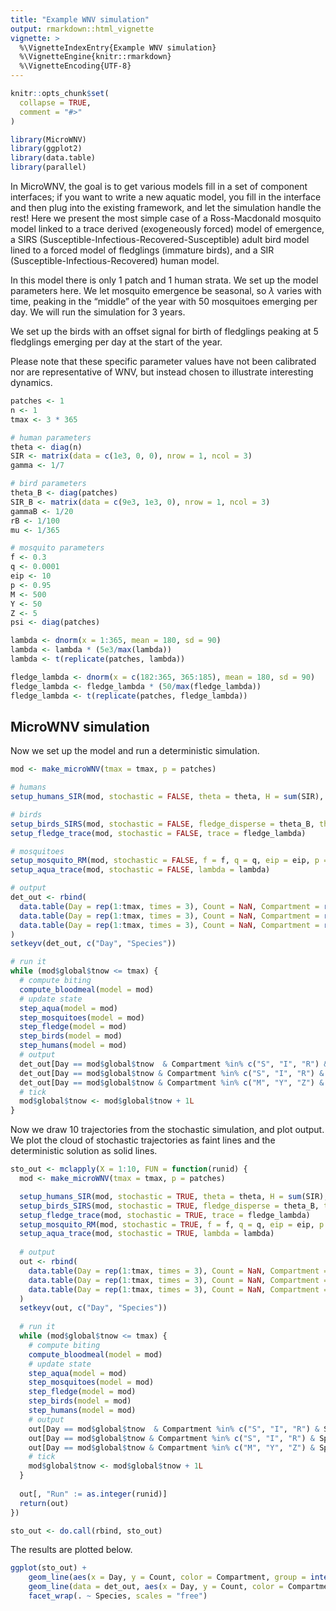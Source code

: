 ```yaml
---
title: "Example WNV simulation"
output: rmarkdown::html_vignette
vignette: >
  %\VignetteIndexEntry{Example WNV simulation}
  %\VignetteEngine{knitr::rmarkdown}
  %\VignetteEncoding{UTF-8}
---
```


```r
knitr::opts_chunk$set(
  collapse = TRUE,
  comment = "#>"
)
```

```r
library(MicroWNV)
library(ggplot2)
library(data.table)
library(parallel)
```

In MicroWNV, the goal is to get various models fill in a set of component interfaces; if you want to write a new aquatic model, you fill in the interface and then plug into the existing framework, and let the simulation handle the rest! Here we present the most simple case of a Ross-Macdonald mosquito model linked to a trace derived (exogeneously forced) model of emergence, 
a SIRS (Susceptible-Infectious-Recovered-Susceptible) adult bird model lined to a forced model of fledglings (immature birds),
and a SIR (Susceptible-Infectious-Recovered) human model.

In this model there is only 1 patch and 1 human strata. We set up the model parameters
here. We let mosquito emergence be seasonal, so $\lambda$ varies with time, peaking
in the "middle" of the year with 50 mosquitoes emerging per day. 
We will run the simulation for 3 years.

We set up the birds with an offset signal for birth of fledglings peaking at 5 fledglings
emerging per day at the start of the year.

Please note that these specific parameter values have not been calibrated nor are
representative of WNV, but instead chosen to illustrate interesting dynamics.

```R
patches <- 1
n <- 1
tmax <- 3 * 365

# human parameters
theta <- diag(n)
SIR <- matrix(data = c(1e3, 0, 0), nrow = 1, ncol = 3)
gamma <- 1/7

# bird parameters
theta_B <- diag(patches)
SIR_B <- matrix(data = c(9e3, 1e3, 0), nrow = 1, ncol = 3)
gammaB <- 1/20
rB <- 1/100
mu <- 1/365

# mosquito parameters
f <- 0.3
q <- 0.0001
eip <- 10
p <- 0.95
M <- 500
Y <- 50
Z <- 5
psi <- diag(patches)

lambda <- dnorm(x = 1:365, mean = 180, sd = 90)
lambda <- lambda * (5e3/max(lambda))
lambda <- t(replicate(patches, lambda))

fledge_lambda <- dnorm(x = c(182:365, 365:185), mean = 180, sd = 90)
fledge_lambda <- fledge_lambda * (50/max(fledge_lambda))
fledge_lambda <- t(replicate(patches, fledge_lambda))
```

## MicroWNV simulation

Now we set up the model and run a deterministic simulation.

```R
mod <- make_microWNV(tmax = tmax, p = patches)

# humans
setup_humans_SIR(mod, stochastic = FALSE, theta = theta, H = sum(SIR), SIR = SIR, gamma = gamma)

# birds
setup_birds_SIRS(mod, stochastic = FALSE, fledge_disperse = theta_B, theta = theta_B, SIR = SIR_B, mu = mu, gamma = gammaB, r = rB)
setup_fledge_trace(mod, stochastic = FALSE, trace = fledge_lambda)

# mosquitoes
setup_mosquito_RM(mod, stochastic = FALSE, f = f, q = q, eip = eip, p = p, psi = psi, M = M, Y = Y, Z = Z)
setup_aqua_trace(mod, stochastic = FALSE, lambda = lambda)

# output
det_out <- rbind(
  data.table(Day = rep(1:tmax, times = 3), Count = NaN, Compartment = rep(c("S", "I", "R"), each = tmax), Species = "Human"),
  data.table(Day = rep(1:tmax, times = 3), Count = NaN, Compartment = rep(c("S", "I", "R"), each = tmax), Species = "Bird"),
  data.table(Day = rep(1:tmax, times = 3), Count = NaN, Compartment = rep(c("M", "Y", "Z"), each = tmax), Species = "Mosquito")
)
setkeyv(det_out, c("Day", "Species"))

# run it
while (mod$global$tnow <= tmax) {
  # compute biting
  compute_bloodmeal(model = mod)
  # update state
  step_aqua(model = mod)
  step_mosquitoes(model = mod)
  step_fledge(model = mod)
  step_birds(model = mod)
  step_humans(model = mod)
  # output
  det_out[Day == mod$global$tnow  & Compartment %in% c("S", "I", "R") & Species == "Human", "Count" := as.vector(mod$human$SIR)]
  det_out[Day == mod$global$tnow & Compartment %in% c("S", "I", "R") & Species == "Bird", "Count" := as.vector(mod$bird$SIR)]
  det_out[Day == mod$global$tnow & Compartment %in% c("M", "Y", "Z") & Species == "Mosquito", "Count" := c(mod$mosquito$M, mod$mosquito$Y, mod$mosquito$Z)]
  # tick
  mod$global$tnow <- mod$global$tnow + 1L
}
```

Now we draw 10 trajectories from the stochastic simulation, and plot output. We plot the cloud of stochastic trajectories as faint lines and the deterministic solution as solid lines.

```R
sto_out <- mclapply(X = 1:10, FUN = function(runid) {
  mod <- make_microWNV(tmax = tmax, p = patches)

  setup_humans_SIR(mod, stochastic = TRUE, theta = theta, H = sum(SIR), SIR = SIR, gamma = gamma)
  setup_birds_SIRS(mod, stochastic = TRUE, fledge_disperse = theta_B, theta = theta_B, SIR = SIR_B, mu = mu, gamma = gammaB, r = rB)
  setup_fledge_trace(mod, stochastic = TRUE, trace = fledge_lambda)
  setup_mosquito_RM(mod, stochastic = TRUE, f = f, q = q, eip = eip, p = p, psi = psi, M = M, Y = Y, Z = Z)
  setup_aqua_trace(mod, stochastic = TRUE, lambda = lambda)
  
  # output
  out <- rbind(
    data.table(Day = rep(1:tmax, times = 3), Count = NaN, Compartment = rep(c("S", "I", "R"), each = tmax), Species = "Human"),
    data.table(Day = rep(1:tmax, times = 3), Count = NaN, Compartment = rep(c("S", "I", "R"), each = tmax), Species = "Bird"),
    data.table(Day = rep(1:tmax, times = 3), Count = NaN, Compartment = rep(c("M", "Y", "Z"), each = tmax), Species = "Mosquito")
  )
  setkeyv(out, c("Day", "Species"))
  
  # run it
  while (mod$global$tnow <= tmax) {
    # compute biting
    compute_bloodmeal(model = mod)
    # update state
    step_aqua(model = mod)
    step_mosquitoes(model = mod)
    step_fledge(model = mod)
    step_birds(model = mod)
    step_humans(model = mod)
    # output
    out[Day == mod$global$tnow  & Compartment %in% c("S", "I", "R") & Species == "Human", "Count" := as.vector(mod$human$SIR)]
    out[Day == mod$global$tnow & Compartment %in% c("S", "I", "R") & Species == "Bird", "Count" := as.vector(mod$bird$SIR)]
    out[Day == mod$global$tnow & Compartment %in% c("M", "Y", "Z") & Species == "Mosquito", "Count" := c(mod$mosquito$M, mod$mosquito$Y, mod$mosquito$Z)]
    # tick
    mod$global$tnow <- mod$global$tnow + 1L
  }
  
  out[, "Run" := as.integer(runid)]
  return(out)
})

sto_out <- do.call(rbind, sto_out)
```

The results are plotted below.

```R
ggplot(sto_out) +
    geom_line(aes(x = Day, y = Count, color = Compartment, group = interaction(Run, Compartment)), alpha = 0.3) +
    geom_line(data = det_out, aes(x = Day, y = Count, color = Compartment)) +
    facet_wrap(. ~ Species, scales = "free")
```

